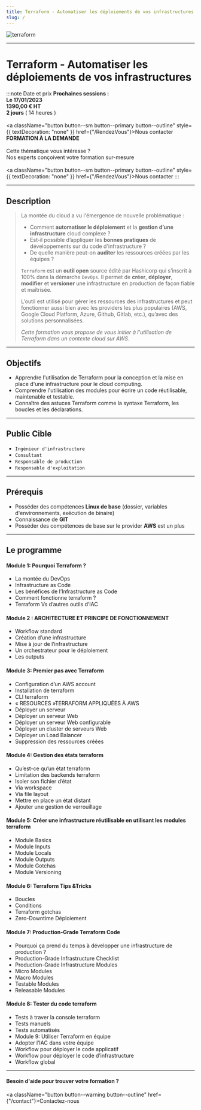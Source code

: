 ```yaml
---
title: Terraform - Automatiser les déploiements de vos infrastructures
slug: /
---
```




![terraform](/img/contenu/terraform.png)

------------

# Terraform - Automatiser les déploiements de vos infrastructures


:::note  Date et prix
<Tabs>
  <TabItem value="standard" label="STANDARD" default>
      <b> Prochaines sessions :</b><br/>
      <b> <CalendarMonthIcon viewBox="0 -14 36 36"/> Le 17/01/2023</b><br/>
      <b> <EuroIcon viewBox="0 -14 36 36"/> 1390,00 € HT </b><br/>
      <b> <AccessTimeIcon viewBox="0 -14 36 36"/> 2 jours</b> ( 14 heures ) <br/><br/>
      <a className="button button--sm button--primary button--outline" style={{ textDecoration: "none" }} href={"/RendezVous"}>Nous contacter</a>
  </TabItem>
  <TabItem value="sur-mesure" label="SUR-MESURE">
    <b>FORMATION À LA DEMANDE</b> <br/><br/>
      Cette thématique vous intéresse ?<br/>
      Nos experts conçoivent votre formation sur-mesure<br/><br/>
      <a className="button button--sm button--primary button--outline" style={{ textDecoration: "none" }} href={"/RendezVous"}>Nous contacter</a>
  </TabItem>
</Tabs>
:::

------------

## Description

>La montée du cloud a vu l'émergence de nouvelle problématique :
>
>+ Comment **automatiser le déploiement** et la **gestion d’une infrastructure** cloud complexe ?
>+ Est-il possible d’appliquer les **bonnes pratiques** de développements sur du code d'infrastructure ?
>+ De quelle manière peut-on **auditer** les ressources créées par les équipes ?
>
>`Terraform` est un **outil open** source édité par Hashicorp qui s’inscrit à 100% dans la démarche `DevOps`.
>Il permet de **créer**, **déployer**, **modifier** et **versioner** une infrastructure en production de façon fiable et maîtrisée.
>
>L’outil est utilisé pour gérer les ressources des infrastructures et peut fonctionner aussi bien avec les providers les plus populaires (AWS, Google Cloud Platform, Azure, Github, Gitlab, etc.), qu’avec des solutions personnalisées.
>
>_Cette formation vous propose de vous initier à l'utilisation de Terraform dans un contexte cloud sur AWS_.

------------

## Objectifs

+ Apprendre l'utilisation de Terraform pour la conception et la mise en place d'une infrastructure pour le cloud computing.
+ Comprendre l'utilisation des modules pour écrire un code réutilisable, maintenable et testable.
+ Connaître des astuces Terraform comme la syntaxe Terraform, les boucles et les déclarations.

------------

## Public Cible

+ `Ingénieur d'infrastructure`
+ `Consultant`
+ `Responsable de production`
+ `Responsable d'exploitation`

------------

## Prérequis

+ Posséder des compétences **Linux de base** (dossier, variables d'environnements, exécution de binaire)
+ Connaissance de **GIT**
+ Posséder des compétences de base sur le provider **AWS** est un plus

------------

## Le programme

#### Module 1: Pourquoi Terraform ?
+ La montée du DevOps
+ Infrastructure as Code
+ Les bénéfices de l’Infrastructure as Code
+ Comment fonctionne terraform ?
+ Terraform Vs d’autres outils d’IAC

#### Module 2 : ARCHITECTURE ET PRINCIPE DE FONCTIONNEMENT
+ Workflow standard
+ Création d’une infrastructure
+ Mise à jour de l’infrastructure
+ Un orchestrateur pour le déploiement
+ Les outputs

#### Module 3: Premier pas avec Terraform
+ Configuration d’un AWS account
+ Installation de terraform
+ CLI terraform
+ « RESOURCES »TERRAFORM APPLIQUÉES À AWS
+ Déployer un serveur
+ Déployer un serveur Web
+ Déployer un serveur Web configurable
+ Déployer un cluster de serveurs Web
+ Déployer un Load Balancer
+ Suppression des ressources créées

#### Module 4: Gestion des états terraform
+ Qu’est-ce qu’un état terraform
+ Limitation des backends terraform
+ Isoler son fichier d’état
+ Via workspace
+ Via file layout
+ Mettre en place un état distant 
+ Ajouter une gestion de verrouillage

#### Module 5: Créer une infrastructure réutilisable en utilisant les modules terraform
+ Module Basics
+ Module Inputs
+ Module Locals
+ Module Outputs
+ Module Gotchas
+ Module Versioning

#### Module 6: Terraform Tips &Tricks
+ Boucles
+ Conditions
+ Terraform gotchas
+ Zero-Downtime Déploiement

#### Module 7: Production-Grade Terraform Code
+ Pourquoi ça prend du temps à développer une infrastructure de production ?
+ Production-Grade Infrastructure Checklist
+ Production-Grade Infrastructure Modules
+ Micro Modules
+ Macro Modules
+ Testable Modules
+ Releasable Modules

#### Module 8: Tester du code terraform
+ Tests à traver la console terraform
+ Tests manuels
+ Tests automatisés
+ Module 9: Utiliser Terraform en équipe
+ Adopter l’IAC dans votre équipe
+ Workflow pour déployer le code applicatif
+ Workflow pour déployer le code d’infrastructure
+ Workflow global 

------------


#### Besoin d'aide pour trouver votre formation ?

<a className="button button--warning button--outline" href={"/contact"}>Contactez-nous </a>
